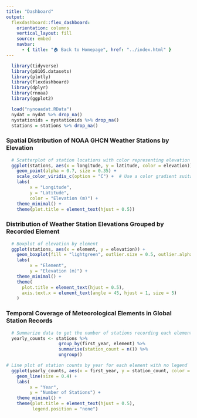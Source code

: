 ```yaml
---
title: "Dashboard"
output: 
  flexdashboard::flex_dashboard:
    orientation: columns
    vertical_layout: fill
    source: embed
    navbar:
      - { title: "🏠 Back to Homepage", href: "../index.html" }
---
```


```r

  library(tidyverse)
  library(p8105.datasets)
  library(plotly)
  library(flexdashboard)
  library(dplyr)
  library(rnoaa)
  library(ggplot2)

```

```r

  load("nynoaadat.RData")
  nydat = nydat %>% drop_na()
  nystationids = nystationids %>% drop_na()
  stations = stations %>% drop_na()

```



### Spatial Distribution of NOAA GHCN Weather Stations by Elevation

```r
  
  # Scatterplot of station locations with color representing elevation
  ggplot(stations, aes(x = longitude, y = latitude, color = elevation)) +
    geom_point(alpha = 0.7, size = 0.35) +
    scale_color_viridis_c(option = "C") +  # Use a color gradient suitable for elevation
    labs(
         x = "Longitude",
         y = "Latitude",
         color = "Elevation (m)") +
    theme_minimal() +
    theme(plot.title = element_text(hjust = 0.5))


```

### Distribution of Weather Station Elevations Grouped by Recorded Element

```r

  # Boxplot of elevation by element
  ggplot(stations, aes(x = element, y = elevation)) +
    geom_boxplot(fill = "lightgreen", outlier.size = 0.5, outlier.alpha = 0.5) +
    labs(
         x = "Element",
         y = "Elevation (m)") +
    theme_minimal() +
    theme(
      plot.title = element_text(hjust = 0.5),
      axis.text.x = element_text(angle = 45, hjust = 1, size = 5) 
    )

```

### Temporal Coverage of Meteorological Elements in Global Station Records

```r

  # Summarize data to get the number of stations recording each element by year
  yearly_counts <- stations %>%
                    group_by(first_year, element) %>%
                    summarise(station_count = n()) %>%
                    ungroup()

# Line plot of station counts by year for each element with no legend
  ggplot(yearly_counts, aes(x = first_year, y = station_count, color = element, size=0.5)) +
    geom_line(size = 0.4) +
    labs(
         x = "Year",
         y = "Number of Stations") +
    theme_minimal() +
    theme(plot.title = element_text(hjust = 0.5),
          legend.position = "none")

```

